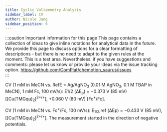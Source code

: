 ```yaml
---
title: Cyclic Voltammetry Analysis
sidebar_label: CV
author: Nicole Jung
sidebar_position: 6
---
```


:::caution Important information for this page
This page contains a collection of ideas to give inline notations for analytical data in the future. We provide this page to discuss options for a clear formatting of descriptions - but there is no need to adapt to the given rules at the moment. This is a test area. Nevertheless: if you have suggestions and comments: please let us know or provide your ideas via the issue tracking option.
https://github.com/ComPlat/chemotion_saurus/issues  
:::



CV (1 mM in MeCN vs. RefE = Ag/AgNO<sub>3</sub> (0.01 M AgNO<sub>3</sub>, 0.1 M TBAP in MeCN), 1 mM Fc, 100 mV/s): E1/2 (ΔE<sub>p</sub>) = −0.373 V (85 mV) [[Cu(TMGqu)<sub>2</sub>]<sup>2+/+</sup>], +0.060 V (80 mV) [Fc<sup>+</sup>/Fc]. 

CV (1 mM in MeCN vs. Fc<sup>+</sup>/Fc, 100 mV/s): E<sub>1/2</sub>,ref (ΔEp) = −0.433 V (85 mV), [[Cu(TMGqu)<sub>2</sub>]<sup>2+/+</sup>]. The measurement started in the direction of negative potentials.
